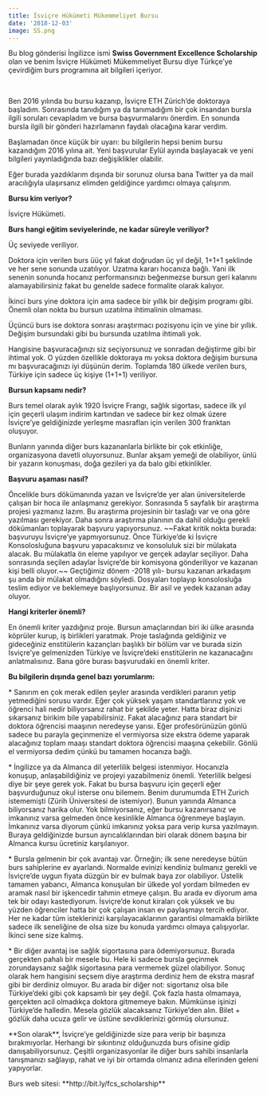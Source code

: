 ```yaml
---
title: İsviçre Hükümeti Mükemmeliyet Bursu
date: '2018-12-03'
image: SS.png
---
```


Bu blog gönderisi İngilizce ismi **Swiss Government Excellence Scholarship** olan ve benim İsviçre Hükümeti Mükemmeliyet Bursu diye Türkçe'ye çevirdiğim burs programına ait bilgileri içeriyor.

 

Ben 2016 yılında bu bursu kazanıp, İsviçre ETH Zürich'de doktoraya başladım. Sonrasında tanıdığım ya da tanımadığım bir çok insandan bursla ilgili soruları cevapladım ve bursa başvurmalarını önerdim. En sonunda bursla ilgili bir gönderi hazırlamanın faydalı olacağına karar verdim.

Başlamadan önce küçük bir uyarı: bu bilgilerin hepsi benim bursu kazandığım 2016 yılına ait. Yeni başvurular Eylül ayında başlayacak ve yeni bilgileri yayınladığında bazı değişiklikler olabilir.

Eğer burada yazdıklarım dışında bir sorunuz olursa bana Twitter ya da mail aracılığıyla ulaşırsanız elimden geldiğince yardımcı olmaya çalışırım.

**Bursu kim veriyor?**

İsviçre Hükümeti.

**Burs hangi eğitim seviyelerinde, ne kadar süreyle veriliyor?**

Üç seviyede veriliyor.

Doktora için verilen burs üüç yıl fakat doğrudan üç yıl değil, 1+1+1 şeklinde ve her sene sonunda uzatılıyor. Uzatma kararı hocanıza bağlı. Yani ilk senenin sonunda hocanız performansınızı beğenmezse bursun geri kalanını alamayabilirsiniz fakat bu genelde sadece formalite olarak kalıyor.

İkinci burs yine doktora için ama sadece bir yıllık bir değişim programı gibi. Önemli olan nokta bu bursun uzatılma ihtimalinin olmaması.

Üçüncü burs ise doktora sonrası araştırmacı pozisyonu için ve yine bir yıllık. Değişim bursundaki gibi bu bursunda uzatılma ihtimali yok.

Hangisine başvuracağınızı siz seçiyorsunuz ve sonradan değiştirme gibi bir ihtimal yok. O yüzden özellikle doktoraya mı yoksa doktora değişim bursuna mı başvuracağınızı iyi düşünün derim. Toplamda 180 ülkede verilen burs, Türkiye için sadece üç kişiye (1+1+1) veriliyor.

**Bursun kapsamı nedir?**

Burs temel olarak aylık 1920 İsviçre Frangı, sağlık sigortası, sadece ilk yıl için geçerli ulaşım indirim kartından ve sadece bir kez olmak üzere İsviçre'ye geldiğinizde yerleşme masrafları için verilen 300 franktan oluşuyor.

Bunların yanında diğer burs kazananlarla birlikte bir çok etkinliğe, organizasyona davetli oluyorsunuz. Bunlar akşam yemeği de olabiliyor, ünlü bir yazarın konuşması, doğa gezileri ya da balo gibi etkinlikler.

**Başvuru aşaması nasıl?**

Öncelikle burs dökümanında yazan ve İsviçre'de yer alan üniversitelerde çalışan bir hoca ile anlaşmanız gerekiyor. Sonrasında 5 sayfalık bir araştırma projesi yazmanız lazım. Bu araştırma projesinin bir taslağı var ve ona göre yazılması gerekiyor. Daha sonra araştırma planının da dahil olduğu gerekli dökümanları toplayarak başvuru yapıyorsunuz. \~\~Fakat kritik nokta burada: başvuruyu İsviçre'ye yapmıyorsunuz. Önce Türkiye'de ki İsviçre Konsolosluğuna başvuru yapacaksınız ve konsoluluk sizi bir mülakata alacak. Bu mülakatla ön eleme yapılıyor ve gerçek adaylar seçiliyor. Daha sonrasında seçilen adaylar İsviçre'de bir komisyona gönderiliyor ve kazanan kişi belli oluyor.\~\~ Geçtiğimiz dönem -2018 yılı- bursu kazanan arkadaşım şu anda bir mülakat olmadığını söyledi. Dosyaları toplayıp konsolosluğa teslim ediyor ve beklemeye başlıyorsunuz. Bir asil ve yedek kazanan aday oluyor.

**Hangi kriterler önemli?**

En önemli kriter yazdığınız proje. Bursun amaçlarından biri iki ülke arasında köprüler kurup, iş birlikleri yaratmak. Proje taslağında geldiğiniz ve gideceğiniz enstitülerin kazançları başlıklı bir bölüm var ve burada sizin İsviçre'ye gelmenizden Türkiye ve İsviçre'deki enstitülerin ne kazanacağını anlatmalısınız. Bana göre burası başvurudaki en önemli kriter.

**Bu bilgilerin dışında genel bazı yorumlarım:**

\* Sanırım en çok merak edilen şeyler arasında verdikleri paranın yetip yetmediğini sorusu vardır. Eğer çok yüksek yaşam standartlarınız yok ve öğrenci hali nedir biliyorsanız rahat bir şekilde yeter. Hatta biraz dişinizi sıkarsanız birikim bile yapabilirsiniz. Fakat alacağınız para standart bir doktora öğrencisi maaşının neredeyse yarısı. Eğer profesörünüzün gönlü sadece bu parayla geçinmenize el vermiyorsa size ekstra ödeme yaparak alacağınız toplam maaşı standart doktora öğrencisi maaşına çekebilir. Gönlü el vermiyorsa dedim çünkü bu tamamen hocanıza bağlı.

\* İngilizce ya da Almanca dil yeterlilik belgesi istenmiyor. Hocanızla konuşup, anlaşabildiğiniz ve projeyi yazabilmeniz önemli. Yeterlilik belgesi diye bir şeye gerek yok. Fakat bu bursa başvuru için geçerli eğer başvurduğunuz okul isterse onu bilemem. Benim durumumda ETH Zurich istememişti (Zürih Üniversitesi de istemiyor). Bunun yanında Almanca biliyorsanız harika olur. Yok bilmiyorsanız, eğer bursu kazanırsanız ve imkanınız varsa gelmeden önce kesinlikle Almanca öğrenmeye başlayın. İmkanınız varsa diyorum çünkü imkanınız yoksa para verip kursa yazılmayın. Buraya geldiğinizde bursun ayrıcalıklarından biri olarak dönem başına bir Almanca kursu ücretiniz karşılanıyor.

\* Bursla gelmenin bir çok avantajı var. Örneğin; ilk sene neredeyse bütün burs sahiplerine ev ayarlandı. Normalde evinizi kendiniz bulmanız gerekli ve İsviçre'de uygun fiyata düzgün bir ev bulmak baya zor olabiliyor. Üstelik tamamen yabancı, Almanca konuşulan bir ülkede yol yordam bilmeden ev aramak nasıl bir işkencedir tahmin etmeye çalışın. Bu arada ev diyorum ama tek bir odayı kastediyorum. İsviçre'de konut kiraları çok yüksek ve bu yüzden öğrenciler hatta bir çok çalışan insan ev paylaşmayı tercih ediyor. Her ne kadar tüm isteklerinizi karşılayacaklarının garantisi olmamakla birlikte sadece ilk seneliğine de olsa size bu konuda yardımcı olmaya çalışıyorlar. İkinci sene size kalmış.

\* Bir diğer avantaj ise sağlık sigortasına para ödemiyorsunuz. Burada gerçekten pahalı bir mesele bu. Hele ki sadece bursla geçinmek zorundaysanız sağlık sigortasına para vermemek güzel olabiliyor. Sonuç olarak hem hangisini seçsem diye araştırma derdiniz hem de ekstra masraf gibi bir derdiniz olmuyor. Bu arada bir diğer not: sigortanız olsa bile Türkiye'deki gibi çok kapsamlı bir şey değil. Çok fazla hasta olmamaya, gerçekten acil olmadıkça doktora gitmemeye bakın. Mümkünse işinizi Türkiye'de halledin. Mesela gözlük alacaksanız Türkiye'den alın. Bilet + gözlük daha ucuza gelir ve üstüne sevdiklerinizi görmüş olursunuz.

\*\*Son olarak\*\*, İsviçre'ye geldiğinizde size para verip bir başınıza bırakmıyorlar. Herhangi bir sıkıntınız olduğunuzda burs ofisine gidip danışabiliyorsunuz. Çeşitli organizasyonlar ile diğer burs sahibi insanlarla tanışmanızı sağlayıp, rahat ve iyi bir ortamda olmanız adına ellerinden geleni yapıyorlar.

Burs web sitesi: \*\*http://bit.ly/fcs_scholarship\*\*

